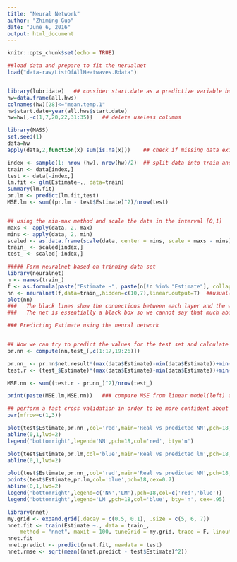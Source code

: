 ```yaml
---
title: "Neural Network"
author: "Zhiming Guo"
date: "June 6, 2016"
output: html_document
---
```


```r
knitr::opts_chunk$set(echo = TRUE)
```
```r

##load data and prepare to fit the nerualnet
load("data-raw/ListOfAllHeatwaves.Rdata")


library(lubridate)   ## consider start.date as a predictive variable but we need to change its type into numeric as year
hw=data.frame(all.hws)
colnames(hw)[28]<="mean.temp.1"   
hw$start.date=year(all.hws$start.date)
hw=hw[,-c(1,7,20,22,31:35)]   ## delete useless columns

library(MASS)         
set.seed(1)
data=hw
apply(data,2,function(x) sum(is.na(x)))    ## check if missing data exists

index <- sample(1: nrow (hw), nrow(hw)/2)  ## split data into train and test set 
train <- data[index,]
test <- data[-index,]
lm.fit <- glm(Estimate~., data=train)
summary(lm.fit)
pr.lm <- predict(lm.fit,test)
MSE.lm <- sum((pr.lm - test$Estimate)^2)/nrow(test)


## using the min-max method and scale the data in the interval [0,1]
maxs <- apply(data, 2, max) 
mins <- apply(data, 2, min)
scaled <- as.data.frame(scale(data, center = mins, scale = maxs - mins))
train_ <- scaled[index,]
test_ <- scaled[-index,]
```

```r
##### Form neuralnet based on trinning data set
library(neuralnet)
n <- names(train_)
f <- as.formula(paste("Estimate ~", paste(n[!n %in% "Estimate"], collapse = " + ")))  ## neuralnet doesn't recognize y~, so I define a formula 
nn <- neuralnet(f,data=train_,hidden=c(10,7),linear.output=T)  ##usually 2/3 of the input size(25); two layers(10,6); 25:10:7:1. Also, linear,output=T means we want regression model
plot(nn)
###   The black lines show the connections between each layer and the weights on each connection while the blue lines show the bias term added in each step. The bias can be thought as the intercept of a linear model.
###   The net is essentially a black box so we cannot say that much about the fitting, the weights and the model. Suffice to say that the training algorithm has converged and therefore the model is ready to be used.
```


```r
### Predicting Estimate using the neural network


## Now we can try to predict the values for the test set and calculate the MSE. Remember that the net will output a normalized prediction, so we need to scale it back in order to make a meaningful comparison (or just a simple prediction)
pr.nn <- compute(nn,test_[,c(1:17,19:26)])

pr.nn_ <- pr.nn$net.result*(max(data$Estimate)-min(data$Estimate))+min(data$Estimate)
test.r <- (test_$Estimate)*(max(data$Estimate)-min(data$Estimate))+min(data$Estimate)

MSE.nn <- sum((test.r - pr.nn_)^2)/nrow(test_)

print(paste(MSE.lm,MSE.nn))   ### compare MSE from linear model(left) and MSE from nerualnet(right)

## perform a fast cross validation in order to be more confident about the results.
par(mfrow=c(1,3))

plot(test$Estimate,pr.nn_,col='red',main='Real vs predicted NN',pch=18,cex=0.7)
abline(0,1,lwd=2) 
legend('bottomright',legend='NN',pch=18,col='red', bty='n')

plot(test$Estimate,pr.lm,col='blue',main='Real vs predicted lm',pch=18, cex=0.7)
abline(0,1,lwd=2)

plot(test$Estimate,pr.nn_,col='red',main='Real vs predicted NN',pch=18,cex=0.7)
points(test$Estimate,pr.lm,col='blue',pch=18,cex=0.7)
abline(0,1,lwd=2)
legend('bottomright',legend=c('NN','LM'),pch=18,col=c('red','blue'))
legend('bottomright',legend='LM',pch=18,col='blue', bty='n', cex=.95)
```



```r
library(nnet)
my.grid <- expand.grid(.decay = c(0.5, 0.1), .size = c(5, 6, 7))
nnet.fit <- train(Estimate ~., data = train_,
    method = "nnet", maxit = 100, tuneGrid = my.grid, trace = F, linout = 1)  
nnet.fit
nnet.predict <- predict(nnet.fit, newdata = test)
nnet.rmse <- sqrt(mean((nnet.predict - test$Estimate)^2)) 
```


```


```


